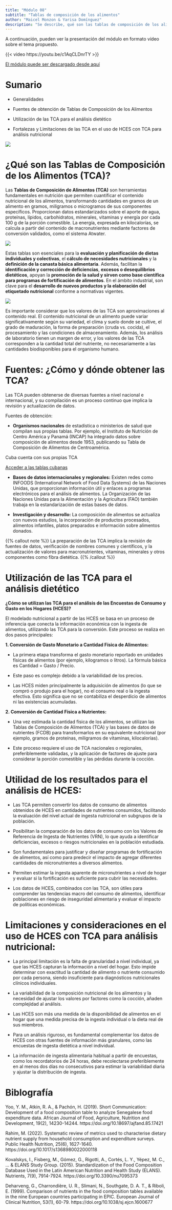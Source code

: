 ```yaml
---
title: "Módulo 08"
subtitle: "Tablas de composición de los alimentos"
author: "Maicel Monzon & Yarisa Domínguez"
description: "Se describe, qué son las tablas de composición de los alimentos, cómo y dónde obtenerlas, así cómo se utilizan para el análisis de HCES."
---
```


A continuación, pueden ver la presentación del módulo en formato vídeo sobre el tema propuesto.

{{< video https://youtu.be/c1AqCLDnrTY >}}


[El módulo puede ser descargado desde aquí](/static/videos/videomodulo08.zip)



# Sumario

- Generalidades 

- Fuentes de obtención  de Tablas de Composición de los Alimentos 

- Utilización de las TCA para el análisis dietético

- Fortalezas y Limitaciones  de las TCA en el uso de HCES con TCA para análisis nutricional

![](/static/images/modulo08.png){fig-align="center"}


# ¿Qué son las Tablas de Composición de los Alimentos (TCA)?

Las **Tablas de Composición de Alimentos (TCA)** son herramientas fundamentales en nutrición que permiten cuantificar el contenido nutricional de los alimentos, transformando cantidades en gramos de un alimento en gramos, miligramos o microgramos de sus componentes específicos. Proporcionan datos estandarizados sobre el aporte de agua, proteínas, lípidos, carbohidratos, minerales, vitaminas y energía por cada 100 g de la porción comestible. La energía, expresada en kilocalorías, se calcula a partir del contenido de macronutrientes mediante factores de conversión validados, como el sistema Atwater.

![](/static/images/modulo08contenido.png){fig-align="center"}

Estas tablas son esenciales para la **evaluación y planificación de dietas individuales y colectivas**, el **cálculo de necesidades nutricionales** y la **definición de la canasta básica alimentaria**. Además, facilitan la **identificación y corrección de deficiencias**, **excesos o desequilibrios dietéticos**, apoyan la **promoción de la salud y sirven como base científica para programas de fortificación de alimentos**. En el ámbito industrial, son clave para el **desarrollo de nuevos productos y la elaboración del etiquetado nutricional** conforme a normativas vigentes.


![](/static/images/modulo08tablas.png){fig-align="center"}


:::{.callout-note collapse="false"}
Es importante considerar que los valores de las TCA son aproximaciones al contenido real. El contenido nutricional de un alimento puede variar significativamente según su variedad, el clima y suelo donde se cultive, el grado de maduración, la forma de preparación (cruda vs. cocida), el procesamiento y las condiciones de almacenamiento. Además, los análisis de laboratorio tienen un margen de error, y los valores de las TCA corresponden a la cantidad total del nutriente, no necesariamente a las cantidades biodisponibles para el organismo humano.
:::


# Fuentes: ¿Cómo y dónde obtener las TCA?

Las TCA pueden obtenerse de diversas fuentes a nivel nacional e internacional, y su compilación es un proceso continuo que implica la revisión y actualización de datos.

Fuentes de obtención:

- **Organismos nacionales** de estadística o ministerios de salud que compilan sus propias tablas. Por ejemplo, el Instituto de Nutrición de Centro América y Panamá (INCAP) ha integrado datos sobre composición de alimentos desde 1953, publicando su Tabla de Composición de Alimentos de Centroamérica. 

Cuba cuenta con sus propias TCA

[Acceder a las tablas cubanas](../../recursos/tablas/tablas.qmd)

- **Bases de datos internacionales y regionales:** Existen redes como INFOODS (International Network of Food Data Systems) de las Naciones Unidas, que proporcionan información útil y enlaces a programas electrónicos para el análisis de alimentos. La Organización de las Naciones Unidas para la Alimentación y la Agricultura (FAO) también trabaja en la estandarización de estas bases de datos.


- **Investigación y desarrollo:** La composición de alimentos se actualiza con nuevos estudios, la incorporación de productos procesados, alimentos infantiles, platos preparados e información sobre alimentos donados.


{{% callout note %}}
La preparación de las TCA implica la revisión de fuentes de datos, verificación de nombres comunes y científicos, y la actualización de valores para macronutrientes, vitaminas, minerales y otros componentes como fibra dietética.
{{% /callout %}}


# Utilización de las TCA para el análisis dietético

**¿Cómo se utilizan las TCA para el análisis de las Encuestas de Consumo y Gasto en los Hogares (HCES)?**

El modelado nutricional a partir de las HCES se basa en un proceso de inferencia que conecta la información económica con la ingesta de alimentos, utilizando las TCA para la conversión. Este proceso se realiza en dos pasos principales:

**1. Conversión de Gasto Monetario a Cantidad Física de Alimentos:**

  - La primera etapa transforma el gasto monetario reportado en unidades físicas de alimentos (por ejemplo, kilogramos o litros). La fórmula básica es Cantidad = Gasto / Precio.
  
  - Este paso es complejo debido a la variabilidad de los precios.
  
  - Las HCES miden principalmente la adquisición de alimentos (lo que se compró o produjo para el hogar), no el consumo real o la ingesta efectiva. Esto significa que no se contabiliza el desperdicio de alimentos ni las existencias acumuladas.


**2. Conversión de Cantidad Física a Nutrientes:**

  - Una vez estimada la cantidad física de los alimentos, se utilizan las Tablas de Composición de Alimentos (TCA) y las bases de datos de nutrientes (FCDB) para transformarlos en su equivalente nutricional (por ejemplo, gramos de proteínas, miligramos de vitaminas, kilocalorías).
  
  - Este proceso requiere el uso de TCA nacionales o regionales, preferiblemente validadas, y la aplicación de factores de ajuste para considerar la porción comestible y las pérdidas durante la cocción.
  
# Utilidad de los resultados para el análisis de HCES:

- Las TCA permiten convertir los datos de consumo de alimentos obtenidos de HCES en cantidades de nutrientes consumidos, facilitando la evaluación del nivel actual de ingesta nutricional en subgrupos de la población.

- Posibilitan la comparación de los datos de consumo con los Valores de Referencia de Ingesta de Nutrientes (VRN), lo que ayuda a identificar deficiencias, excesos o riesgos nutricionales en la población estudiada.

- Son fundamentales para justificar y diseñar programas de fortificación de alimentos, así como para predecir el impacto de agregar diferentes cantidades de micronutrientes a diversos alimentos.


- Permiten estimar la ingesta aparente de micronutrientes a nivel de hogar y evaluar si la fortificación es suficiente para cubrir las necesidades.

- Los datos de HCES, combinados con las TCA, son útiles para comprender las tendencias macro del consumo de alimentos, identificar poblaciones en riesgo de inseguridad alimentaria y evaluar el impacto de políticas económicas.

# Limitaciones y consideraciones en el uso de HCES con TCA para análisis nutricional:

- La principal limitación es la falta de granularidad a nivel individual, ya que las HCES capturan la información a nivel del hogar. Esto impide determinar con exactitud la cantidad de alimento o nutriente consumido por cada persona, siendo insuficiente para diagnósticos nutricionales clínicos individuales.

- La variabilidad de la composición nutricional de los alimentos y la necesidad de ajustar los valores por factores como la cocción, añaden complejidad al análisis.

- Las HCES son más una medida de la disponibilidad de alimentos en el hogar que una medida precisa de la ingesta individual o la dieta real de sus miembros.

- Para un análisis riguroso, es fundamental complementar los datos de HCES con otras fuentes de información más granulares, como las encuestas de ingesta dietética a nivel individual.

- La información de ingesta alimentaria habitual a partir de encuestas, como los recordatorios de 24 horas, debe recolectarse preferiblemente en al menos dos días no consecutivos para estimar la variabilidad diaria y ajustar la distribución de ingesta.

# Biblografía

Yoo, Y. M., Atkin, R. A., & Pachón, H. (2019). Short Communication: Development of a food composition table to analyze Senegalese food expenditure data. African Journal of Food, Agriculture, Nutrition and Development, 19(2), 14230-14244. https://doi.org/10.18697/ajfand.85.17421

Rahim, M. (2022). Systematic review of metrics used to characterise dietary nutrient supply from household consumption and expenditure surveys. Public Health Nutrition, 25(6), 1627-1640. https://doi.org/10.1017/s1368980022000118

Kovalskys, I., Fisberg, M., Gómez, G., Rigotti, A., Cortés, L. Y., Yépez, M. C., ... & ELANS Study Group. (2015). Standardization of the Food Composition Database Used in the Latin American Nutrition and Health Study (ELANS). Nutrients, 7(9), 7914-7924. https://doi.org/10.3390/nu7095373

Deharveng, G., Charrondière, U. R., Slimani, N., Southgate, D. A. T., & Riboli, E. (1999). Comparison of nutrients in the food composition tables available in the nine European countries participating in EPIC. European Journal of Clinical Nutrition, 53(1), 60-79. https://doi.org/10.1038/sj.ejcn.1600677
